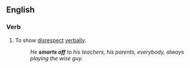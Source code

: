 ==English==

===Verb===
{{en-verb|inf=to [[smart]] [[off]]|smarts off|smarting off|smarted off}}
# {{idiom}} To show [[disrespect]] [[verbally]].
#:''He '''smarts off''' to his teachers, his parents, everybody, always playing the wise guy.''